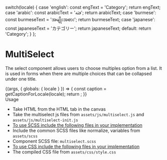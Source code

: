 
  switch(locale) {
    case 'english': const engText = 'Category'; return engText;
    case 'arabic': const arabicText = 'فئة'; return arabicText;
    case 'burmese': const burmeseText = 'အမျိုးအစား'; return burmeseText;
    case 'japanese': const japaneseText = 'カテゴリー'; return japaneseText;
    default: return 'Category';
  }
};

<Meta title="Molecules/MultiSelect" />

<style>{`
 .subheading {
    font-weight: 700;
    font-size: 24px;
    color: #031c2d;
    letter-spacing: 1.5px;
    line-height: 24px;
    margin-bottom: 12px;
    margin-top: 40px;
  }
  .sbdocs .sbdocs-p,
  .sbdocs .sbdocs-li{
    font-size: 1rem;
  }
`}</style>

# MultiSelect
The select component allows users to choose multiples option from a list. It is used in forms when there are multiple choices that can be collapsed under one title.

<Story name="MultiSelect">
  {(args, { globals: { locale } }) => {
    const caption = getCaptionForLocale(locale);
    return <MultiSelect text={caption} eleId="select"></MultiSelect>;
  }}
</Story>

<div className="subheading">Usage</div>
<ul>
<li>Take HTML from the HTML tab in the canvas</li>
<li>Take the multiselect js files from <code>assets/js/multiselect.js</code> and <code>assets/js/multiselect-init.js</code></li>
<li><u>To use SCSS include the following files in your implementation</u></li>
<li>Include the common SCSS files like normalize, variables from <code>assets/scss</code></li>
<li>Component SCSS file: <code>multiselect.scss</code></li>
<li><u>To use CSS include the following files in your implementation</u></li>
<li>The compiled CSS file from <code>assets/css/style.css</code></li>
</ul>
